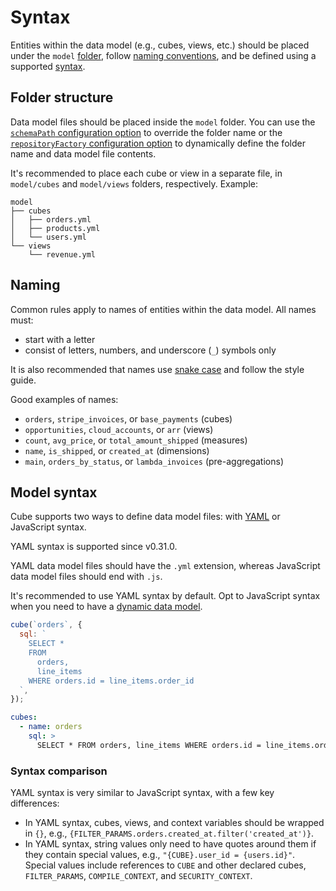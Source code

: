 # Syntax
Entities within the data model (e.g., cubes, views, etc.) should be placed under
the `model` [folder][self-folder-structure], follow [naming
conventions][self-naming], and be defined using a supported
[syntax][self-syntax].

## Folder structure

Data model files should be placed inside the `model` folder. You can use the
[`schemaPath` configuration option][ref-config-model-path] to override the
folder name or the [`repositoryFactory` configuration
option][ref-config-repository-factory] to dynamically define the folder name and
data model file contents.

It's recommended to place each cube or view in a separate file, in `model/cubes`
and `model/views` folders, respectively. Example:

```tree
model
├── cubes
│   ├── orders.yml
│   ├── products.yml
│   └── users.yml
└── views
    └── revenue.yml
```

## Naming

Common rules apply to names of entities within the data model. All names must:

- start with a letter
- consist of letters, numbers, and underscore (`_`) symbols only

It is also recommended that names use [snake
case][wiki-snake-case] and follow the style guide.

Good examples of names:

- `orders`, `stripe_invoices`, or `base_payments` (cubes)
- `opportunities`, `cloud_accounts`, or `arr` (views)
- `count`, `avg_price`, or `total_amount_shipped` (measures)
- `name`, `is_shipped`, or `created_at` (dimensions)
- `main`, `orders_by_status`, or `lambda_invoices` (pre-aggregations)

## Model syntax

Cube supports two ways to define data model files: with [YAML][wiki-yaml] or
JavaScript syntax.

<InfoBox>

YAML syntax is supported since v0.31.0.

</InfoBox>

YAML data model files should have the `.yml` extension, whereas JavaScript data
model files should end with `.js`.

It's recommended to use YAML syntax by default. Opt to JavaScript syntax when
you need to have a
[dynamic data model](/schema/advanced/dynamic-schema-creation).

<CodeTabs>

```javascript
cube(`orders`, {
  sql: `
    SELECT *
    FROM
      orders,
      line_items
    WHERE orders.id = line_items.order_id
  `,
});
```

```yaml
cubes:
  - name: orders
    sql: >
      SELECT * FROM orders, line_items WHERE orders.id = line_items.order_id
```

</CodeTabs>

### Syntax comparison

YAML syntax is very similar to JavaScript syntax, with a few key differences:

- In YAML syntax, cubes, views, and context variables should be wrapped in `{}`,
  e.g., `{FILTER_PARAMS.orders.created_at.filter('created_at')}`.
- In YAML syntax, string values only need to have quotes around them if they
  contain special values, e.g., `"{CUBE}.user_id = {users.id}"`. Special values
  include references to `CUBE` and other declared cubes, `FILTER_PARAMS`,
  `COMPILE_CONTEXT`, and `SECURITY_CONTEXT`.

[self-folder-structure]: #folder-structure
[self-naming]: #naming
[self-syntax]: #code-syntax
[ref-config-model-path]: /config#options-reference-schema-path
[ref-config-repository-factory]: /config#options-reference-repository-factory
[wiki-snake-case]: https://en.wikipedia.org/wiki/Snake_case
[wiki-yaml]: https://en.wikipedia.org/wiki/YAML
